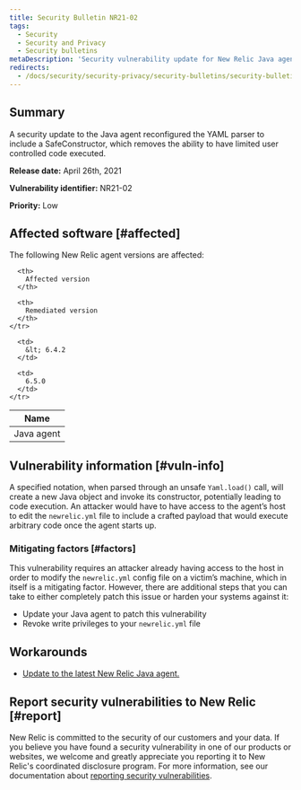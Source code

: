 ```yaml
---
title: Security Bulletin NR21-02
tags:
  - Security
  - Security and Privacy
  - Security bulletins
metaDescription: 'Security vulnerability update for New Relic Java agent, April 26, 2021'
redirects:
  - /docs/security/security-privacy/security-bulletins/security-bulletin-nr21-01
---
```


## Summary

A security update to the Java agent reconfigured the YAML parser to include a SafeConstructor, which removes the ability to have limited user controlled code executed.

**Release date:** April 26th, 2021

**Vulnerability identifier:** NR21-02

**Priority:** Low

## Affected software [#affected]

The following New Relic agent versions are affected:

<table>
  <thead>
    <tr>
      <th>
        Name
      </th>

      <th>
        Affected version
      </th>

      <th>
        Remediated version
      </th>
    </tr>
  </thead>

  <tbody>
    <tr>
      <td>
        Java agent
      </td>

      <td>
        &lt; 6.4.2
      </td>

      <td>
        6.5.0
      </td>
    </tr>
  </tbody>
</table>

## Vulnerability information [#vuln-info]

A specified notation, when parsed through an unsafe `Yaml.load()` call, will create a new Java object and invoke its constructor, potentially leading to code execution. An attacker would have to have access to the agent’s host to edit the `newrelic.yml` file to include a crafted payload that would execute arbitrary code once the agent starts up.

### Mitigating factors [#factors]

This vulnerability requires an attacker already having access to the host in order to modify the `newrelic.yml` config file on a victim’s machine, which in itself is a mitigating factor. However, there are additional steps that you can take to either completely patch this issue or harden your systems against it:

* Update your Java agent to patch this vulnerability
* Revoke write privileges to your `newrelic.yml` file

## Workarounds

* [Update to the latest New Relic Java agent.](/docs/agents/java-agent/installation/update-java-agent/)

## Report security vulnerabilities to New Relic [#report]

New Relic is committed to the security of our customers and your data. If you believe you have found a security vulnerability in one of our products or websites, we welcome and greatly appreciate you reporting it to New Relic's coordinated disclosure program. For more information, see our documentation about [reporting security vulnerabilities](/docs/security/new-relic-security/data-privacy/reporting-security-vulnerabilities).
